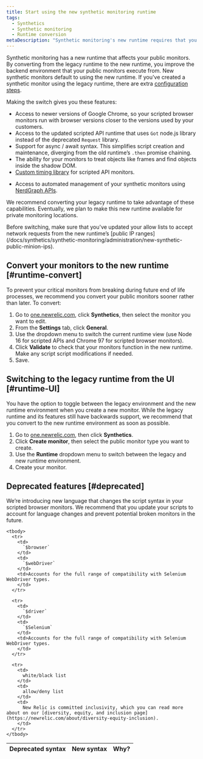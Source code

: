 ```yaml
---
title: Start using the new synthetic monitoring runtime
tags:
  - Synthetics
  - Synthetic monitoring
  - Runtime conversion
metaDescription: "Synthetic monitoring's new runtime requires that you make some changes to your already existing monitors."
---
```


Synthetic monitoring has a new runtime that affects your public monitors. By converting from the legacy runtime to the new runtime, you improve the backend environment that your public monitors execute from. New synthetic monitors default to using the new runtime. If you've created a synthetic monitor using the legacy runtime, there are extra [configuration steps](#runtime-convert).

Making the switch gives you these features:

* Access to newer versions of Google Chrome, so your scripted browser monitors run with browser versions closer to the versions used by your customers. 
* Access to the updated scripted API runtime that uses `Got` node.js library  instead of the deprecated `Request` library. 
* Support for async / await syntax. This simplifies script creation and maintenance, diverging from the old runtime’s `.then` promise chaining.
* The ability for your monitors to treat objects like frames and find objects inside the shadow DOM.
* [Custom timing library](SOMETHING) for scripted API monitors.
- Access to automated management of your synthetic monitors using [NerdGraph APIs](SOMETHING). 

We recommend converting your legacy runtime to take advantage of these capabilities. Eventually, we plan to make this new runtime available for private monitoring locations. 

<Callout variant="important">
Before switching, make sure that you've updated your allow lists to accept network requests from the new runtime’s [public IP ranges](/docs/synthetics/synthetic-monitoring/administration/new-synthetic-public-minion-ips).
</Callout>

## Convert your monitors to the new runtime [#runtime-convert]

To prevent your critical monitors from breaking during future end of life processes, we recommend you convert your public monitors sooner rather than later. To convert:

1. Go to [one.newrelic.com](https://one.newrelic.com/nr1-core), click **Synthetics**, then select the monitor you want to edit.
2. From the **Settings** tab, click **General**. 
3. Use the dropdown menu to switch the current runtime view (use Node 16 for scripted APIs and Chrome 97 for scripted browser monitors). 
4. Click **Validate** to check that your monitors function in the new runtime. Make any script script modifications if needed. 
5. Save.

## Switching to the legacy runtime from the UI [#runtime-UI]

You have the option to toggle between the legacy environment and the new runtime environment when you create a new monitor. While the legacy runtime and its features still have backwards support, we recommend that you convert to the new runtime environment as soon as possible. 

1. Go to [one.newrelic.com](https://one.newrelic.com/nr1-core), then click **Synthetics**.
2. Click **Create monitor**, then select the public monitor type you want to create.
3. Use the **Runtime** dropdown menu to switch between the legacy and new runtime environment. 
4. Create your monitor. 

## Deprecated features [#deprecated]

We’re introducing new language that changes the script syntax in your scripted browser monitors. We recommend that you update your scripts to account for language changes and prevent potential broken monitors in the future. 

<table>
  <thead>
    <tr>
      <th style={{ width: "100px" }}>
        Deprecated syntax
      </th>
      <th>
        New syntax
      </th>
      <th>
        Why?
      </th>
    </tr>
  </thead>

    <tbody>
      <tr>
        <td>
          `$browser`
        </td>
        <td>
          `$webDriver`
        </td>
        <td>Accounts for the full range of compatibility with Selenium WebDriver types.
        </td>
      </tr>
      
      <tr>
        <td>
          `$driver`
        </td> 
        <td>
          `$Selenium`
        </td>
        <td>Accounts for the full range of compatibility with Selenium WebDriver types.
        </td>
      </tr>

      <tr>
        <td>
          white/black list
        </td> 
        <td>
          allow/deny list
        </td>
        <td>
          New Relic is committed inclusivity, which you can read more about on our [diversity, equity, and inclusion page](https://newrelic.com/about/diversity-equity-inclusion). 
        </td>
      </tr>
    </tbody>
</table>